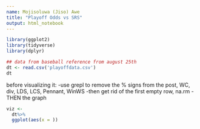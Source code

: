 ```yaml
---
name: Mojisoluwa (Jiso) Awe
title: "Playoff Odds vs SRS"
output: html_notebook
---
```




```r
library(ggplot2)
library(tidyverse)
library(dplyr)
```





```r
## data from baseball reference from august 25th
dt <- read.csv('playoffdata.csv')
dt
```

before visualizing it:
-use grepl to remove the % signs from the post, WC, div, LDS, LCS, Pennant, WinWS
-then get rid of the first empty row, na.rm
-THEN the graph

```r
viz <-
  dt%>%
  ggplot(aes(x = ))
```

